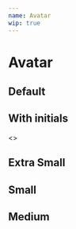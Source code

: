 ```yaml
---
name: Avatar
wip: true
---
```



# Avatar

## Default

<Playground>
  <Avatar src="https://picsum.photos/110/110/?random" />
</Playground>

## With initials

<Playground>
  <>
    <Avatar size="xs" initials="AB" />
    <Avatar size="sm" initials="CD" />
    <Avatar size="md" initials="EF" />
  </>
</Playground>

## Extra Small

<Playground>
  <Avatar size="xs" src="https://picsum.photos/110/110/?random" />
</Playground>

## Small

<Playground>
  <Avatar size="sm" src="https://picsum.photos/110/110/?random" />
</Playground>

## Medium

<Playground>
  <Avatar size="md" src="https://picsum.photos/110/110/?random" />
</Playground>
